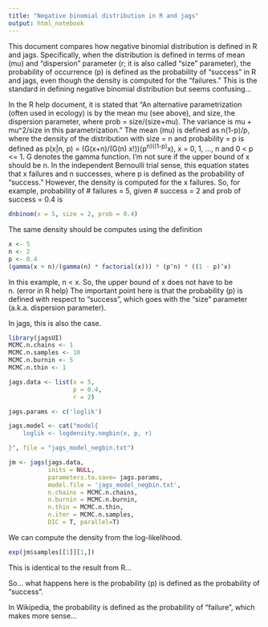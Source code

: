 ```yaml
---
title: "Negative binomial distribution in R and jags"
output: html_notebook
---
```


This document compares how negative binomial distribution is defined in R and jags. Specifically, when the distribution is defined in terms of mean (mu) and "dispersion" parameter (r; it is also called "size" parameter), the probability of occurrence (p) is defined as the probability of "success" in R and jags, even though the density is computed for the "failures." This is the standard in defining negative binomial distribution but seems confusing... 

In the R help document, it is stated that "An alternative parametrization (often used in ecology) is by the mean mu (see above), and size, the dispersion parameter, where prob = size/(size+mu). The variance is mu + mu^2/size in this parametrization."  The mean (mu) is defined as n(1-p)/p, where the density of the distribution with size = n and probability = p is defined as p(x|n, p) = (G(x+n)/(G(n) x!))(p^n)((1-p)^x), x = 0, 1, ..., n and 0 < p <= 1.  G denotes the gamma function. I'm not sure if the upper bound of x should be n.  In the independent Bernoulli trial sense, this equation states that x failures and n successes, where p is defined as the probability of "success." However, the density is computed for the x failures. So, for example, probability of # failures = 5, given # success = 2 and prob of success = 0.4 is

```r
dnbinom(x = 5, size = 2, prob = 0.4)
```

The same density should be computes using the definition

```r
x <- 5
n <- 2
p <- 0.4
(gamma(x + n)/(gamma(n) * factorial(x))) * (p^n) * ((1 - p)^x)
```

In this example, n < x. So, the upper bound of x does not have to be n. (error in R help) The important point here is that the probability (p) is defined with respect to "success", which goes with the "size" parameter (a.k.a. dispersion parameter). 

In jags, this is also the case.

```r
library(jagsUI)
MCMC.n.chains <- 1
MCMC.n.samples <- 10
MCMC.n.burnin <- 5
MCMC.n.thin <- 1

jags.data <- list(x = 5,
                  p = 0.4,
                  r = 2)

jags.params <- c('loglik')

jags.model <- cat("model{
    loglik <- logdensity.negbin(x, p, r)

}", file = "jags_model_negbin.txt")

jm <- jags(jags.data,
           inits = NULL,
           parameters.to.save= jags.params,
           model.file = 'jags_model_negbin.txt',
           n.chains = MCMC.n.chains,
           n.burnin = MCMC.n.burnin,
           n.thin = MCMC.n.thin,
           n.iter = MCMC.n.samples,
           DIC = T, parallel=T)
```

We can compute the density from the log-likelihood.

```r
exp(jm$samples[[1]][1,])
```

This is identical to the result from R... 

So... what happens here is the probability (p) is defined as the probability of "success".

In Wikipedia, the probability is defined as the probability of "failure", which makes more sense... 

